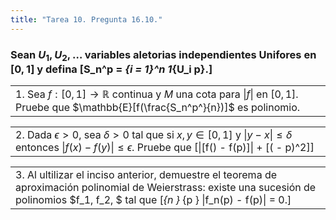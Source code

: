 ```yaml
---
title: "Tarea 10. Pregunta 16.10."
---
```


### Sean $U_1, U_2, \dots$ variables aletorias independientes Unifores en $[0,1]$ y defina \[S_n^p = \sum_{i = 1}^n 1_{U_i \leq p}.\]


-------------------------------------------------------------------------------
1. Sea $f:[0,1] \to \mathbb{R}$ continua y $M$ una cota para $|f|$ en $[0,1]$. Pruebe que $\mathbb{E}[f(\frac{S_n^p^}{n})]$ es polinomio.
-------------------------------------------------------------------------------


-------------------------------------------------------------------------------
2. Dada $\epsilon > 0$, sea $\delta > 0$ tal que si  $x,y \in [0,1]$ y $|y-x| \leq \delta$ entonces $|f(x) - f(y)|\leq \epsilon$. Pruebe que \[|\mathbb{E}[f(\frac{S_n^p}{n}) - f(p)]| \leq \epsilon + \frac{M}{\delta}\mathbb{E}[(\frac{S_n^p}{n} - p)^2]\]
-------------------------------------------------------------------------------


-------------------------------------------------------------------------------
3. Al ultilizar el inciso anterior, demuestre el teorema de aproximación polinomial de Weierstrass: existe una sucesión de polinomios $f_1, f_2, \dots $ tal que \[\lim_{n \to \infty} \sup_{p \in [0,1]} |f_n(p) - f(p)| = 0.\]
-------------------------------------------------------------------------------

 
